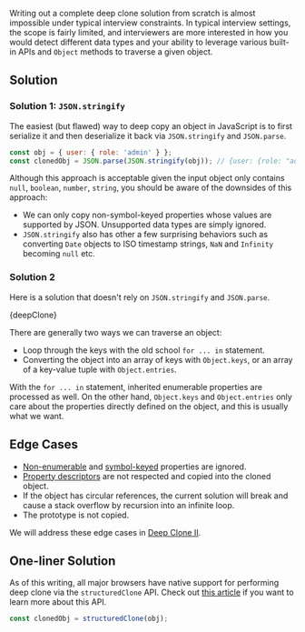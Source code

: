 

Writing out a complete deep clone solution from scratch is almost impossible under typical interview constraints. In typical interview settings, the scope is fairly limited, and interviewers are more interested in how you would detect different data types and your ability to leverage various built-in APIs and `Object` methods to traverse a given object.

## Solution

### Solution 1: `JSON.stringify`

The easiest (but flawed) way to deep copy an object in JavaScript is to first serialize it and then deserialize it back via `JSON.stringify` and `JSON.parse`.

```js
const obj = { user: { role: 'admin' } };
const clonedObj = JSON.parse(JSON.stringify(obj)); // {user: {role: "admin"}}
```

Although this approach is acceptable given the input object only contains `null`, `boolean`, `number`, `string`, you should be aware of the downsides of this approach:

- We can only copy non-symbol-keyed properties whose values are supported by JSON. Unsupported data types are simply ignored.
- `JSON.stringify` also has other a few surprising behaviors such as converting `Date` objects to ISO timestamp strings, `NaN` and `Infinity` becoming `null` etc.

### Solution 2

Here is a solution that doesn't rely on `JSON.stringify` and `JSON.parse`.

<MDXCodeBlock>{deepClone}</MDXCodeBlock>

There are generally two ways we can traverse an object:

- Loop through the keys with the old school `for ... in` statement.
- Converting the object into an array of keys with `Object.keys`, or an array of a key-value tuple with `Object.entries`.

With the `for ... in` statement, inherited enumerable properties are processed as well. On the other hand, `Object.keys` and `Object.entries` only care about the properties directly defined on the object, and this is usually what we want.

## Edge Cases

- [Non-enumerable](https://developer.mozilla.org/en-US/docs/Web/JavaScript/Reference/Global_Objects/Object/defineProperty#description) and [symbol-keyed](https://developer.mozilla.org/en-US/docs/Web/JavaScript/Reference/Global_Objects/Symbol) properties are ignored.
- [Property descriptors](https://developer.mozilla.org/en-US/docs/Web/JavaScript/Reference/Global_Objects/Object/getOwnPropertyDescriptors) are not respected and copied into the cloned object.
- If the object has circular references, the current solution will break and cause a stack overflow by recursion into an infinite loop.
- The prototype is not copied.

We will address these edge cases in [Deep Clone II](/questions/javascript/deep-clone-ii).

## One-liner Solution

As of this writing, all major browsers have native support for performing deep clone via the `structuredClone` API. Check out [this article](https://web.dev/structured-clone/) if you want to learn more about this API.

```js
const clonedObj = structuredClone(obj);
```
